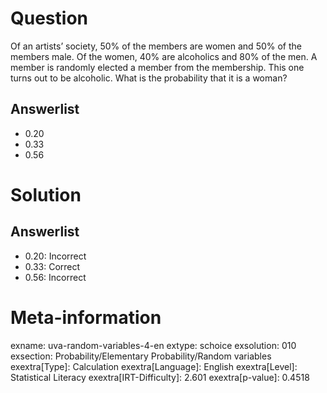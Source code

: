 Question
========

Of an artists' society, 50% of the members are women and 50% of the members male. Of the women, 40% are alcoholics and 80% of the men. A member is randomly elected a member from the membership. This one turns out to be alcoholic. What is the probability that it is a woman?

Answerlist
----------

* 0.20
* 0.33
* 0.56

Solution
========

Answerlist
----------

* 0.20: Incorrect
* 0.33: Correct
* 0.56: Incorrect

Meta-information
================
exname: uva-random-variables-4-en
extype: schoice
exsolution: 010
exsection: Probability/Elementary Probability/Random variables
exextra[Type]: Calculation
exextra[Language]: English
exextra[Level]: Statistical Literacy
exextra[IRT-Difficulty]: 2.601
exextra[p-value]: 0.4518
